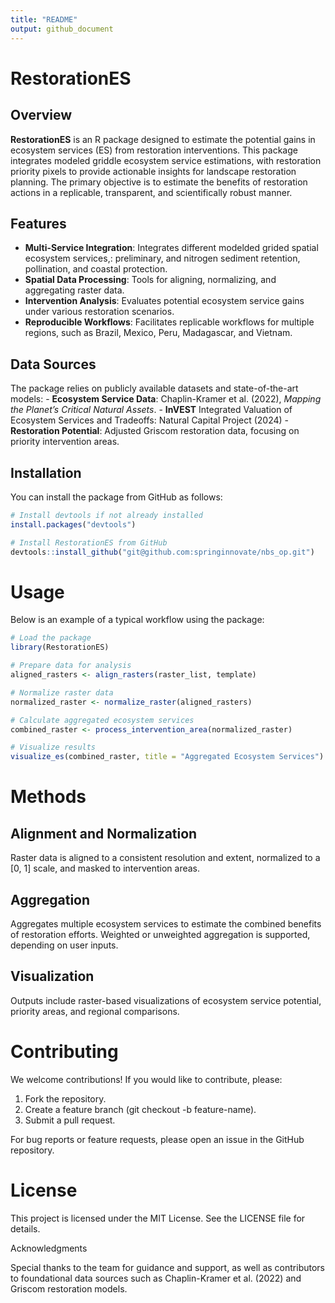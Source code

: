 ```yaml
---
title: "README"
output: github_document
---
```

# RestorationES

## Overview

**RestorationES** is an R package designed to estimate the potential gains in ecosystem services (ES) from restoration interventions. This package integrates modeled griddle ecosystem service estimations, with restoration priority pixels to provide actionable insights for landscape restoration planning. The primary objective is to estimate the benefits of restoration actions in a replicable, transparent, and scientifically robust manner.

## Features

- **Multi-Service Integration**: Integrates different modelded grided spatial ecosystem services,: preliminary, and nitrogen sediment retention, pollination, and coastal protection.
- **Spatial Data Processing**: Tools for aligning, normalizing, and aggregating raster data.
- **Intervention Analysis**: Evaluates potential ecosystem service gains under various restoration scenarios.
- **Reproducible Workflows**: Facilitates replicable workflows for multiple regions, such as Brazil, Mexico, Peru, Madagascar, and Vietnam.

## Data Sources

The package relies on publicly available datasets and state-of-the-art models:
- **Ecosystem Service Data**: Chaplin-Kramer et al. (2022), *Mapping the Planet’s Critical Natural Assets*.
- **InVEST** Integrated Valuation of Ecosystem Services and Tradeoffs: Natural Capital Project (2024)
- **Restoration Potential**: Adjusted Griscom restoration data, focusing on priority intervention areas.

## Installation

You can install the package from GitHub as follows:

```r
# Install devtools if not already installed
install.packages("devtools")

# Install RestorationES from GitHub
devtools::install_github("git@github.com:springinnovate/nbs_op.git")
```
# Usage


Below is an example of a typical workflow using the package:

```r
# Load the package
library(RestorationES)

# Prepare data for analysis
aligned_rasters <- align_rasters(raster_list, template)

# Normalize raster data
normalized_raster <- normalize_raster(aligned_rasters)

# Calculate aggregated ecosystem services
combined_raster <- process_intervention_area(normalized_raster)

# Visualize results
visualize_es(combined_raster, title = "Aggregated Ecosystem Services")
```

# Methods

## Alignment and Normalization
Raster data is aligned to a consistent resolution and extent, normalized to a [0, 1] scale, and masked to intervention areas.

## Aggregation
Aggregates multiple ecosystem services to estimate the combined benefits of restoration efforts. Weighted or unweighted aggregation is supported, depending on user inputs.

## Visualization
Outputs include raster-based visualizations of ecosystem service potential, priority areas, and regional comparisons.

# Contributing

We welcome contributions! If you would like to contribute, please:

1. Fork the repository.
2. Create a feature branch (git checkout -b feature-name).
3. Submit a pull request.

For bug reports or feature requests, please open an issue in the GitHub repository.

# License

This project is licensed under the MIT License. See the LICENSE file for details.

Acknowledgments

Special thanks to the team for guidance and support, as well as contributors to foundational data sources such as Chaplin-Kramer et al. (2022) and Griscom restoration models.